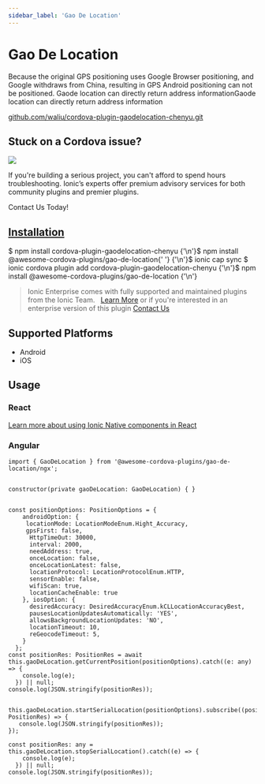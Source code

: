 ```yaml
---
sidebar_label: 'Gao De Location'
---
```



# Gao De Location

Because the original GPS positioning uses Google Browser positioning, and Google withdraws from China, resulting in GPS Android positioning can not be positioned.
Gaode location can directly return address informationGaode location can directly return address information

<p>
  <a href="https://github.com/waliu/cordova-plugin-gaodelocation-chenyu.git" target="_blank" rel="noopener" className="git-link">github.com/waliu/cordova-plugin-gaodelocation-chenyu.git</a>
</p>

<h2>Stuck on a Cordova issue?</h2>
<DocsCard
  className="cordova-ee-card"
  header="Don't waste precious time on plugin issues."
  href="https://ionicframework.com/sales?product_of_interest=Ionic%20Native"
>
  <div>
    <img src="/docs/icons/native-cordova-bot.png" className="cordova-ee-img" />
    <p>If you're building a serious project, you can't afford to spend hours troubleshooting. Ionic’s experts offer premium advisory services for both community plugins and premier plugins.</p>
    <DocsButton className="native-ee-detail">Contact Us Today!</DocsButton>
  </div>
</DocsCard>

<h2 id="installation">
  <a href="#installation">Installation</a>
</h2>
<Tabs
  groupId="runtime"
  defaultValue="Capacitor"
  values={[
    { value: 'Capacitor', label: 'Capacitor' },
    { value: 'Cordova', label: 'Cordova' },
    { value: 'Enterprise', label: 'Enterprise' },
  ]}
>
  <TabItem value="Capacitor">
    <CodeBlock className="language-shell">
      $ npm install cordova-plugin-gaodelocation-chenyu {'\n'}$ npm install @awesome-cordova-plugins/gao-de-location{' '}
      {'\n'}$ ionic cap sync
    </CodeBlock>
  </TabItem>
  <TabItem value="Cordova">
    <CodeBlock className="language-shell">
      $ ionic cordova plugin add cordova-plugin-gaodelocation-chenyu {'\n'}$ npm install
      @awesome-cordova-plugins/gao-de-location {'\n'}
    </CodeBlock>
  </TabItem>
  <TabItem value="Enterprise">
    <blockquote>
      Ionic Enterprise comes with fully supported and maintained plugins from the Ionic Team. &nbsp;
      <a className="btn" href="https://ionic.io/docs/premier-plugins">Learn More</a> or if you're interested in an enterprise version of this plugin <a className="btn" href="https://ionicframework.com/sales?product_of_interest=Ionic%20Enterprise%20Engine">Contact Us</a>
    </blockquote>
  </TabItem>
</Tabs>

## Supported Platforms

- Android
- iOS

## Usage

### React

[Learn more about using Ionic Native components in React](../native-community.md#react)

### Angular

```tsx
import { GaoDeLocation } from '@awesome-cordova-plugins/gao-de-location/ngx';


constructor(private gaoDeLocation: GaoDeLocation) { }


const positionOptions: PositionOptions = {
    androidOption: {
     locationMode: LocationModeEnum.Hight_Accuracy,
     gpsFirst: false,
      HttpTimeOut: 30000,
      interval: 2000,
      needAddress: true,
      onceLocation: false,
      onceLocationLatest: false,
      locationProtocol: LocationProtocolEnum.HTTP,
      sensorEnable: false,
      wifiScan: true,
      locationCacheEnable: true
    }, iosOption: {
      desiredAccuracy: DesiredAccuracyEnum.kCLLocationAccuracyBest,
      pausesLocationUpdatesAutomatically: 'YES',
      allowsBackgroundLocationUpdates: 'NO',
      locationTimeout: 10,
      reGeocodeTimeout: 5,
    }
  };
const positionRes: PositionRes = await this.gaoDeLocation.getCurrentPosition(positionOptions).catch((e: any) => {
    console.log(e);
  }) || null;
console.log(JSON.stringify(positionRes));


this.gaoDeLocation.startSerialLocation(positionOptions).subscribe((positionRes: PositionRes) => {
   console.log(JSON.stringify(positionRes));
});

const positionRes: any = this.gaoDeLocation.stopSerialLocation().catch((e) => {
    console.log(e);
  }) || null;
console.log(JSON.stringify(positionRes));

```
